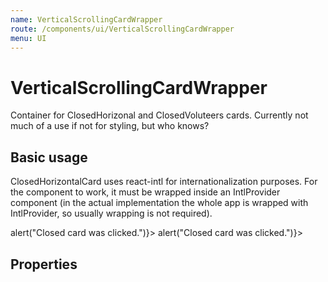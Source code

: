 ```yaml
---
name: VerticalScrollingCardWrapper
route: /components/ui/VerticalScrollingCardWrapper
menu: UI
---
```



# VerticalScrollingCardWrapper

Container for ClosedHorizonal and ClosedVoluteers cards. Currently not much of a use if not for styling, but who knows?

## Basic usage
ClosedHorizontalCard uses react-intl for internationalization purposes. For the component to work, it must be wrapped inside an IntlProvider component 
(in the actual implementation the whole app is wrapped with IntlProvider, so usually wrapping is not required).

<Playground>
    <IntlProvider defaultLocale="it">
        <VerticalScrollingCardWrapper>
            <ClosedHorizontalCard title="Title" subtitle="Lorem ipsum dolor sit" imageSrc="https://images.pexels.com/photos/235615/pexels-photo-235615.jpeg?auto=compress&cs=tinysrgb&dpr=2&h=650&w=940" itemSelected={() => alert("Closed card was clicked.")}></ClosedHorizontalCard>
            <ClosedHorizontalCard title="Title" subtitle="Lorem ipsum dolor sit" imageSrc="https://images.pexels.com/photos/235615/pexels-photo-235615.jpeg?auto=compress&cs=tinysrgb&dpr=2&h=650&w=940" itemSelected={() => alert("Closed card was clicked.")}></ClosedHorizontalCard>
        </VerticalScrollingCardWrapper>    
    </IntlProvider>
</Playground>

## Properties

<Props of={VerticalScrollingCardWrapper} />
